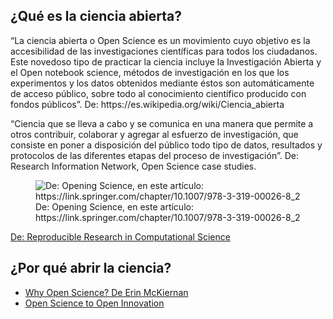 ## ¿Qué es la ciencia abierta?

“La ciencia abierta o Open Science es un movimiento cuyo objetivo es la accesibilidad de las investigaciones científicas para todos los ciudadanos. Este novedoso tipo de practicar la ciencia incluye la Investigación Abierta y el Open notebook science, métodos de investigación en los que los experimentos y los datos obtenidos mediante éstos son automáticamente de acceso público, sobre todo al conocimiento científico producido con fondos públicos”.
De: https://es.wikipedia.org/wiki/Ciencia_abierta

“Ciencia que se lleva a cabo y se comunica en una manera que permite a otros contribuir, colaborar y agregar al esfuerzo de investigación, que consiste en poner a disposición del público todo tipo de datos, resultados y protocolos de las diferentes etapas del proceso de investigación”.
De: Research Information Network, Open Science case studies.

![De: Opening Science, en este artículo: https://link.springer.com/chapter/10.1007/978-3-319-00026-8_2](https://static-content.springer.com/image/chp%3A10.1007%2F978-3-319-00026-8_2/MediaObjects/271722_1_En_2_Figa_HTML.gif)

[De: Reproducible Research in Computational Science](https://www.ncbi.nlm.nih.gov/pmc/articles/PMC3383002/figure/F1/)


## ¿Por qué abrir la ciencia?

- [Why Open Science? De Erin McKiernan](http://whyopenresearch.org/)
- [Open Science to Open Innovation](https://www.fosteropenscience.eu/node/870)
